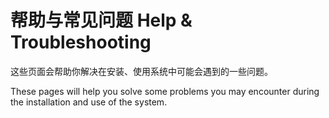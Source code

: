 # 帮助与常见问题 Help & Troubleshooting

这些页面会帮助你解决在安装、使用系统中可能会遇到的一些问题。

These pages will help you solve some problems you may encounter during the installation and use of the system.
